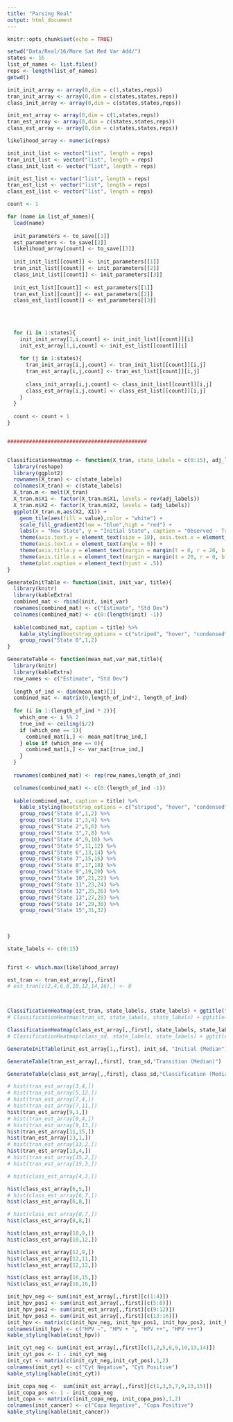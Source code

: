 ```yaml
---
title: "Parsing Real"
output: html_document
---
```


```r
knitr::opts_chunk$set(echo = TRUE)
```

```r
setwd("Data/Real/16/More Sat Med Var Add/")
states <- 16
list_of_names <- list.files()
reps <- length(list_of_names)
getwd()

init_init_array <- array(0,dim = c(1,states,reps))
tran_init_array <- array(0,dim = c(states,states,reps))
class_init_array <- array(0,dim = c(states,states,reps))

init_est_array <- array(0,dim = c(1,states,reps))
tran_est_array <- array(0,dim = c(states,states,reps))
class_est_array <- array(0,dim = c(states,states,reps))

likelihood_array <- numeric(reps)

init_init_list <- vector("list", length = reps)
tran_init_list <- vector("list", length = reps)
class_init_list <- vector("list", length = reps)

init_est_list <- vector("list", length = reps)
tran_est_list <- vector("list", length = reps)
class_est_list <- vector("list", length = reps)

count <- 1

for (name in list_of_names){
  load(name)
  
  init_parameters <- to_save[[1]]
  est_parameters <- to_save[[2]]
  likelihood_array[count] <- to_save[[3]]
  
  init_init_list[[count]] <- init_parameters[[1]]
  tran_init_list[[count]] <- init_parameters[[2]]
  class_init_list[[count]] <- init_parameters[[3]]
  
  init_est_list[[count]] <- est_parameters[[1]]
  tran_est_list[[count]] <- est_parameters[[2]]
  class_est_list[[count]] <- est_parameters[[3]]
  
  
  
  
  for (i in 1:states){
    init_init_array[1,i,count] <- init_init_list[[count]][i]
    init_est_array[1,i,count] <- init_est_list[[count]][i]
    
    for (j in 1:states){
      tran_init_array[i,j,count] <- tran_init_list[[count]][i,j]
      tran_est_array[i,j,count] <- tran_est_list[[count]][i,j]
      
      class_init_array[i,j,count] <- class_init_list[[count]][i,j]
      class_est_array[i,j,count] <- class_est_list[[count]][i,j]
    }
  }
  
  count <- count + 1
}


#############################################



```

```r
ClassificationHeatmap <- function(X_tran, state_labels = c(0:15), adj_labels){
  library(reshape)
  library(ggplot2)
  rownames(X_tran) <- c(state_labels)
  colnames(X_tran) <- c(state_labels)
  X_tran.m <- melt(X_tran)
  X_tran.m$X1 <- factor(X_tran.m$X1, levels = rev(adj_labels))
  X_tran.m$X2 <- factor(X_tran.m$X2, levels = (adj_labels))
  ggplot(X_tran.m,aes(X2, X1)) + 
    geom_tile(aes(fill = value),color = "white") + 
    scale_fill_gradient2(low = "blue",high = "red") +
    labs(x = "New State", y = "Initial State", caption = "Observed - True") + 
    theme(axis.text.y = element_text(size = 10), axis.text.x = element_text(size = 10, angle = 90, vjust = 0.5)) + 
    theme(axis.text.x = element_text(angle = 0)) + 
    theme(axis.title.y = element_text(margin = margin(t = 0, r = 20, b = 0, l = 0))) + 
    theme(axis.title.x = element_text(margin = margin(t = 20, r = 0, b = 0, l = 0))) +
    theme(plot.caption = element_text(hjust = .5))
}
```

```r
GenerateInitTable <- function(init, init_var, title){
  library(knitr)
  library(kableExtra)
  combined_mat <- rbind(init, init_var)
  rownames(combined_mat) <- c("Estimate", "Std Dev")
  colnames(combined_mat) <- c(0:(length(init) -1))
  
  kable(combined_mat, caption = title) %>%
    kable_styling(bootstrap_options = c("striped", "hover", "condensed"), full_width = T) %>%
    group_rows("State 0",1,2) 
}
```

```r
GenerateTable <- function(mean_mat,var_mat,title){
  library(knitr)
  library(kableExtra)
  row_names <- c("Estimate", "Std Dev")
  
  length_of_ind <- dim(mean_mat)[1]
  combined_mat <- matrix(0,length_of_ind*2, length_of_ind)
  
  for (i in 1:(length_of_ind * 2)){
    which_one <- i %% 2
    true_ind <- ceiling(i/2)
    if (which_one == 1){
      combined_mat[i,] <- mean_mat[true_ind,]
    } else if (which_one == 0){
      combined_mat[i,] <- var_mat[true_ind,]
    } 
  }
  
  rownames(combined_mat) <- rep(row_names,length_of_ind)

  colnames(combined_mat) <- c(0:(length_of_ind -1))
  
  kable(combined_mat, caption = title) %>%
    kable_styling(bootstrap_options = c("striped", "hover", "condensed"), full_width = T) %>%
    group_rows("State 0",1,2) %>%
    group_rows("State 1",3,4) %>%
    group_rows("State 2",5,6) %>%
    group_rows("State 3",7,8) %>%
    group_rows("State 4",9,10) %>%
    group_rows("State 5",11,12) %>%
    group_rows("State 6",13,14) %>%
    group_rows("State 7",15,16) %>%
    group_rows("State 8",17,18) %>%
    group_rows("State 9",19,20) %>%
    group_rows("State 10",21,22) %>%
    group_rows("State 11",23,24) %>%
    group_rows("State 12",25,26) %>%
    group_rows("State 13",27,28) %>%
    group_rows("State 14",29,30) %>%
    group_rows("State 15",31,32) 
    
  
    
}
```

```r

state_labels <- c(0:15)


first <- which.max(likelihood_array)

est_tran <- tran_est_array[,,first]
# est_tran[c(2,4,6,8,10,12,14,16),] <- 0



ClassificationHeatmap(est_tran, state_labels, state_labels) + ggtitle("Transition")
# ClassificationHeatmap(tran_sd, state_labels, state_labels) + ggtitle("Transition SD")

ClassificationHeatmap(class_est_array[,,first], state_labels, state_labels) + ggtitle("Classification")
# ClassificationHeatmap(class_sd, state_labels, state_labels) + ggtitle("Classification SD")

```

```r

GenerateInitTable(init_est_array[1,,first], init_sd, "Initial (Median")

GenerateTable(tran_est_array[,,first], tran_sd,"Transition (Median)")

GenerateTable(class_est_array[,,first], class_sd,"Classification (Median)")
```

```r
# hist(tran_est_array[3,4,])
# hist(tran_est_array[5,12,])
# hist(tran_est_array[7,4,])
# hist(tran_est_array[7,11,])
hist(tran_est_array[9,1,])
# hist(tran_est_array[9,4,])
# hist(tran_est_array[9,13,])
hist(tran_est_array[11,15,])
hist(tran_est_array[13,1,])
# hist(tran_est_array[13,2,])
hist(tran_est_array[13,4,])
# hist(tran_est_array[15,2,])
# hist(tran_est_array[15,3,])
```

```r
# hist(class_est_array[4,3,])

hist(class_est_array[6,5,])
# hist(class_est_array[6,7,])
hist(class_est_array[6,8,])

# hist(class_est_array[8,7,])
hist(class_est_array[8,8,])

hist(class_est_array[10,9,])
hist(class_est_array[10,12,])

hist(class_est_array[12,9,])
hist(class_est_array[12,11,])
hist(class_est_array[12,12,])

hist(class_est_array[16,15,])
hist(class_est_array[16,16,])
```

```r
init_hpv_neg <- sum(init_est_array[,,first][c(1:4)])
init_hpv_pos1 <- sum(init_est_array[,,first][c(5:8)])
init_hpv_pos2 <- sum(init_est_array[,,first][c(9:12)])
init_hpv_pos3 <- sum(init_est_array[,,first][c(13:16)])
init_hpv <- matrix(c(init_hpv_neg, init_hpv_pos1, init_hpv_pos2, init_hpv_pos3),1,4)
colnames(init_hpv) <- c("HPV -", "HPV + ", "HPV ++", "HPV +++")
kable_styling(kable(init_hpv))

init_cyt_neg <- sum(init_est_array[,,first][c(1,2,5,6,9,10,13,14)])
init_cyt_pos <- 1 - init_cyt_neg
init_cyt <- matrix(c(init_cyt_neg,init_cyt_pos),1,2)
colnames(init_cyt) <- c("Cyt Negative", "Cyt Positive")
kable_styling(kable(init_cyt))

init_copa_neg <-  sum(init_est_array[,,first][c(1,3,5,7,9,13,15)])
init_copa_pos <- 1 - init_copa_neg
init_copa <- matrix(c(init_copa_neg, init_copa_pos),1,2)
colnames(init_cancer) <- c("Copa Negative", "Copa Positive")
kable_styling(kable(init_cancer))
```